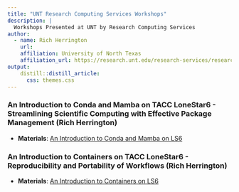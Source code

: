 ```yaml
---
title: "UNT Research Computing Services Workshops"
description: |
  Workshops Presented at UNT by Research Computing Services
author:
  - name: Rich Herrington 
    url: 
    affiliation: University of North Texas
    affiliation_url: https://research.unt.edu/research-services/research-computing
output: 
    distill::distill_article:
      css: themes.css
---
```


### An Introduction to Conda and Mamba on TACC LoneStar6 - Streamlining Scientific Computing with Effective Package Management (Rich Herrington)

- **Materials**: [An Introduction to Conda and Mamba on LS6](https://richherr.github.io/UNT_workshops/conda_ls6.html#/title-slide)

### An Introduction to Containers on TACC LoneStar6 - Reproducibility and Portability of Workflows (Rich Herrington)

- **Materials**: [An Introduction to Containers on LS6](https://richherr.github.io/UNT_workshops/containers_ls6.html#/title-slide)




